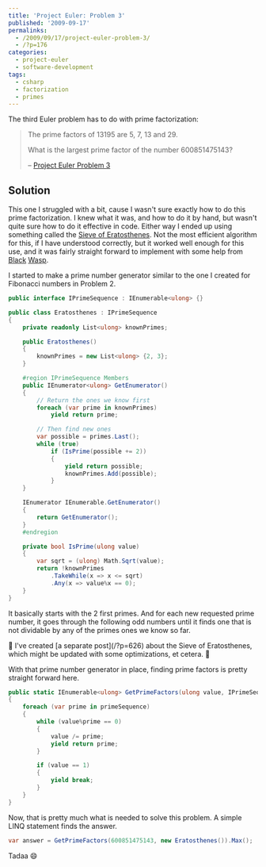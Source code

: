 ---
title: 'Project Euler: Problem 3'
published: '2009-09-17'
permalinks:
  - /2009/09/17/project-euler-problem-3/
  - /?p=176
categories:
  - project-euler
  - software-development
tags:
  - csharp
  - factorization
  - primes
---

The third Euler problem has to do with prime factorization:

> The prime factors of 13195 are 5, 7, 13 and 29.
>
> What is the largest prime factor of the number 600851475143?
>
> – [Project Euler Problem 3](https://projecteuler.net/problem=3)

## Solution

This one I struggled with a bit, cause I wasn't sure exactly how to do this prime factorization. I knew what it was, and how to do it by hand, but wasn't quite sure how to do it effective in code. Either way I ended up using something called the [Sieve of Eratosthenes](https://en.wikipedia.org/wiki/Sieve_of_Eratosthenes). Not the most efficient algorithm for this, if I have understood correctly, but it worked well enough for this use, and it was fairly straight forward to implement with some help from [Black](https://www.blackwasp.co.uk/Eratosthenes.aspx) [Wasp](https://www.blackwasp.co.uk/PrimeFactors.aspx).

I started to make a prime number generator similar to the one I created for Fibonacci numbers in Problem 2.

```csharp
public interface IPrimeSequence : IEnumerable<ulong> {}

public class Eratosthenes : IPrimeSequence
{
    private readonly List<ulong> knownPrimes;

    public Eratosthenes()
    {
        knownPrimes = new List<ulong> {2, 3};
    }

    #region IPrimeSequence Members
    public IEnumerator<ulong> GetEnumerator()
    {
        // Return the ones we know first
        foreach (var prime in knownPrimes)
            yield return prime;

        // Then find new ones
        var possible = primes.Last();
        while (true)
            if (IsPrime(possible += 2))
            {
                yield return possible;
                knownPrimes.Add(possible);
            }
    }

    IEnumerator IEnumerable.GetEnumerator()
    {
        return GetEnumerator();
    }
    #endregion

    private bool IsPrime(ulong value)
    {
        var sqrt = (ulong) Math.Sqrt(value);
        return !knownPrimes
            .TakeWhile(x => x <= sqrt)
            .Any(x => value%x == 0);
    }
}
```

It basically starts with the 2 first primes. And for each new requested prime number, it goes through the following odd numbers until it finds one that is not dividable by any of the primes ones we know so far.

<Note>
  📝 I've created [a separate post](/?p=626) about the Sieve of Eratosthenes,
  which might be updated with some optimizations, et cetera. 🙂
</Note>

With that prime number generator in place, finding prime factors is pretty straight forward here.

```csharp
public static IEnumerable<ulong> GetPrimeFactors(ulong value, IPrimeSequence primeSequence)
{
    foreach (var prime in primeSequence)
    {
        while (value%prime == 0)
        {
            value /= prime;
            yield return prime;
        }

        if (value == 1)
        {
            yield break;
        }
    }
}
```

Now, that is pretty much what is needed to solve this problem. A simple LINQ statement finds the answer.

```csharp
var answer = GetPrimeFactors(600851475143, new Eratosthenes()).Max();
```

Tadaa 😄
